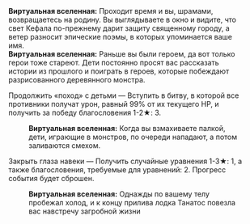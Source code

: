 {{Диалог Начало}}
:'''Виртуальная вселенная:''' Проходит время и вы, {{MC|ж=покрытая|м=покрытый}} шрамами, возвращаетесь на родину. Вы выглядываете в окно и видите, что свет Кефала по-прежнему дарит защиту священному городу, а ветер разносит эпические поэмы, в которых упоминается ваше имя.
:'''Виртуальная вселенная:''' Раньше вы были героем, да вот только герои тоже стареют. Дети постоянно просят вас рассказать истории из прошлого и поиграть в героев, которые побеждают разрисованного деревянного монстра.
:{{Диалог|Звезда}} Продолжить «поход» с детьми &mdash; Вступить в битву, в которой все противники получат урон, равный 99% от их текущего НР, и получить за победу благословения 1-2★: 3.
::'''Виртуальная вселенная:''' Когда вы взмахиваете палкой, дети, играющие в монстров, по очереди нападают, а потом заливаются смехом.
:{{Диалог|Звезда}} Закрыть глаза навеки &mdash; Получить случайные уравнения 1-3★: 1, а также благословения, требуемые для уравнений: 2. Прогресс события будет сброшен.
::'''Виртуальная вселенная:''' Однажды по вашему телу пробежал холод, и к концу прилива лодка Танатос повезла вас навстречу загробной жизни
{{Диалог Конец}}